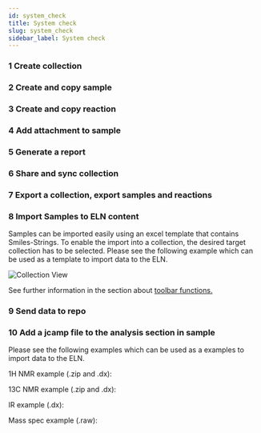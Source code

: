 ```yaml
---
id: system_check
title: System check
slug: system_check
sidebar_label: System check
---
```


### 1	Create collection

### 2	Create and copy sample
  
### 3	Create and copy reaction

### 4	Add attachment to sample

### 5	Generate a report

### 6	Share and sync collection

### 7	Export a collection, export samples and reactions

### 8  Import Samples to ELN content

Samples can be imported easily using an excel template that contains Smiles-Strings. To enable the import into a collection, the desired target collection has to be selected. 
Please see the following example which can be used as a template to import data to the ELN. 
<p><DownloadBtn files={['/chemotionsaurus/files/template%20_sample_import.xlsx']}  text={"Download XLSX Template here "}/></p>

![Collection View](/img/import_samples.gif)

See further information in the section about [toolbar functions.](toolbar_functions)

### 9	Send data to repo

### 10 Add a jcamp file to the analysis section in sample

Please see the following examples which can be used as a examples to import data to the ELN. 

<p>1H NMR example (.zip and .dx):</p>
<p><DownloadBtn files={['/chemotionsaurus/files/SVS-957 F1_10.zip']} text={"Download zip file"}/>  
<DownloadBtn files={['/chemotionsaurus/files/SVS-957 F1_10.dx']} text={"Download dx file"}/></p>
<p>13C NMR example (.zip and .dx):</p> 
<p><DownloadBtn files={['/chemotionsaurus/files/SVS-969F1_12.zip']} text={"Download zip file"}/>  
<DownloadBtn files={['/chemotionsaurus/files/SVS-969F1_12.dx']} text={"Download dx file"}/></p>
<p>IR example (.dx): </p>
<p><DownloadBtn files={['/chemotionsaurus/files/SVS-969F1 (1).dx']} text={"Download dx file"}/></p>  
<p>Mass spec example (.raw):</p>
<p><DownloadBtn files={['/chemotionsaurus/files/svs-969f1 (1).RAW']} text={"Download RAW file"}/>  
<DownloadBtn files={['/chemotionsaurus/files/svs-969f1.edit.jdx']} text={"Download dx file"}/></p>
